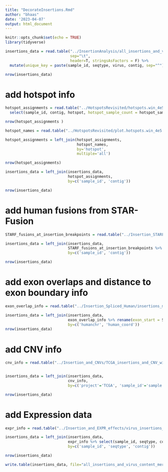 ```yaml
---
title: "DecorateInsertions.Rmd"
author: "bhaas"
date: '2023-04-07'
output: html_document
---
```


```r
knitr::opts_chunk$set(echo = TRUE)
library(tidyverse)
```

```r

insertions_data = read.table("../InsertionAnalysis/all_insertions_and_virus_content_merged.FILTERED.tsv", 
                             sep="\t",
                             header=T, stringsAsFactors = F) %>%
  mutate(unique_key = paste(sample_id, seqtype, virus, contig, sep="^"))

nrow(insertions_data)
```

# add hotspot info

```r

hotspot_assignments = read.table("../HotspotsRevisited/hotspots.win_4e5.tsv.w_20_neighbors", header=T, sep="\t", stringsAsFactors = F) %>%
  select(sample_id, contig, hotspot, hotspot_sample_count = hotspot_sample_counts_redef, insert_genes)

nrow(hotspot_assignments )

hotspot_names = read.table("../HotspotsRevisited/plot.hotspots.win_4e5.tsv.w_20_neighbors.hotspot_virus_sample_counts.tsv", header=T, sep="\t", stringsAsFactors = F) %>% select(hotspot, hotspot_name) %>% unique()

hotspot_assignments = left_join(hotspot_assignments,
                                hotspot_names,
                                by='hotspot',
                                multiple='all')

nrow(hotspot_assignments)

```

```r

insertions_data = left_join(insertions_data,
                            hotspot_assignments,
                            by=c('sample_id', 'contig'))

nrow(insertions_data)
```

# add human fusions from STAR-Fusion

```r

STARF_fusions_at_insertion_breakpoints = read.table("../Insertion_STARF_Fusion_Mapping/fusions_at_insertions.tsv", header=T, sep="\t", stringsAsFactors = F)

insertions_data = left_join(insertions_data, 
                            STARF_fusions_at_insertion_breakpoints %>% select(-humanchr, -human_coord),
                            by=c('sample_id', 'contig'))

nrow(insertions_data)
```


# add exon overlaps and distance to exon boundary info

```r

exon_overlap_info = read.table("../Insertion_Spliced_Human/insertions_mapped_to_gene_exons.tsv", header=T, sep="\t", stringsAsFactors = F)

insertions_data = left_join(insertions_data,
                            exon_overlap_info %>% rename(exon_start = Start, exon_end = End, exon_of_gene = Gene_ID) %>% select(-Chromosome),
                            by=c('humanchr', 'human_coord'))
nrow(insertions_data)

```


# add CNV info

```r

cnv_info = read.table("../Insertion_and_CNVs/TCGA_insertions_and_CNV_within10kb", header=T, sep="\t", stringsAsFactors = F) %>% unique()


insertions_data = left_join(insertions_data,
                            cnv_info,
                            by=c('project'='TCGA', 'sample_id'='sample', 'virus', 'contig'='insertion'))

nrow(insertions_data)
```


# add Expression data

```r

expr_info = read.table("../Insertion_and_EXPR_effects/virus_insertions_unfiltered.10kb.expression_region_analysis.tsv", header=T, sep="\t", stringsAsFactors = F)

insertions_data = left_join(insertions_data,
                            expr_info %>% select(sample_id, seqtype, contig, expr_quantile, expr_region_gene_list = region_gene_list) %>% unique(),
                            by=c('sample_id', 'seqtype', 'contig'))

nrow(insertions_data)
```


```r

write.table(insertions_data, file="all_insertions_and_virus_content_merged.FILTERED.Decorated.tsv", sep="\t", row.names=F, quote=F)


```

